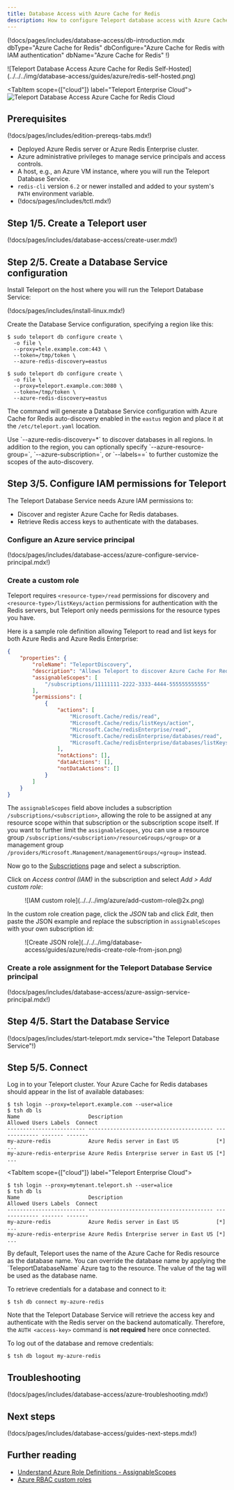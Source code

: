 ```yaml
---
title: Database Access with Azure Cache for Redis
description: How to configure Teleport database access with Azure Cache for Redis
---
```


(!docs/pages/includes/database-access/db-introduction.mdx  dbType="Azure Cache for Redis" dbConfigure="Azure Cache for Redis with IAM authentication" dbName="Azure Cache for Redis" !)

<Tabs>
<TabItem scope={["oss", "enterprise"]} label="Self-Hosted">
![Teleport Database Access Azure Cache for Redis Self-Hosted](../../../img/database-access/guides/azure/redis-self-hosted.png)
</TabItem>

<TabItem scope={["cloud"]} label="Teleport Enterprise Cloud">
![Teleport Database Access Azure Cache for Redis Cloud](../../../img/database-access/guides/azure/redis-cloud.png)
</TabItem>

</Tabs>

## Prerequisites

(!docs/pages/includes/edition-prereqs-tabs.mdx!)

- Deployed Azure Redis server or Azure Redis Enterprise cluster.
- Azure administrative privileges to manage service principals and access
  controls.
- A host, e.g., an Azure VM instance, where you will run the Teleport Database
  Service.
- `redis-cli` version `6.2` or newer installed and added to your system's
  `PATH` environment variable.
- (!docs/pages/includes/tctl.mdx!)

## Step 1/5. Create a Teleport user

(!docs/pages/includes/database-access/create-user.mdx!)

## Step 2/5. Create a Database Service configuration

Install Teleport on the host where you will run the Teleport Database Service:

(!docs/pages/includes/install-linux.mdx!)

Create the Database Service configuration, specifying a region like this:

<Tabs>
<TabItem scope={["oss", "enterprise"]} label="Self-Hosted">

```code
$ sudo teleport db configure create \
  -o file \
  --proxy=tele.example.com:443 \
  --token=/tmp/token \
  --azure-redis-discovery=eastus
```
</TabItem>
<TabItem scope={["cloud"]} label="Teleport Enterprise Cloud">

```code
$ sudo teleport db configure create \
  -o file \
  --proxy=teleport.example.com:3080 \
  --token=/tmp/token \
  --azure-redis-discovery=eastus
```
</TabItem>

</Tabs>

The command will generate a Database Service configuration with Azure Cache for
Redis auto-discovery enabled in the `eastus` region and place it at the
`/etc/teleport.yaml` location.

<Admonition type="tip">
Use `--azure-redis-discovery=*` to discover databases in all regions. In
addition to the region, you can optionally specify
`--azure-resource-group=<resource-group-name>`,
`--azure-subscription=<subscription-id>`, or `--labels=<key>=<value>` to
further customize the scopes of the auto-discovery.
</Admonition>

## Step 3/5. Configure IAM permissions for Teleport

The Teleport Database Service needs Azure IAM permissions to:

- Discover and register Azure Cache for Redis databases. 
- Retrieve Redis access keys to authenticate with the databases.

### Configure an Azure service principal

(!docs/pages/includes/database-access/azure-configure-service-principal.mdx!)

### Create a custom role

Teleport requires `<resource-type>/read` permissions for discovery and
`<resource-type>/listKeys/action` permissions for authentication with the
Redis servers, but Teleport only needs permissions for the resource types
you have.

Here is a sample role definition allowing Teleport to read and list keys
for both Azure Redis and Azure Redis Enterprise:
```json
{
    "properties": {
        "roleName": "TeleportDiscovery",
        "description": "Allows Teleport to discover Azure Cache For Redis databases and list keys",
        "assignableScopes": [
            "/subscriptions/11111111-2222-3333-4444-555555555555"
        ],
        "permissions": [
            {
                "actions": [
                    "Microsoft.Cache/redis/read",
                    "Microsoft.Cache/redis/listKeys/action",
                    "Microsoft.Cache/redisEnterprise/read",
                    "Microsoft.Cache/redisEnterprise/databases/read",
                    "Microsoft.Cache/redisEnterprise/databases/listKeys/action"
                ],
                "notActions": [],
                "dataActions": [],
                "notDataActions": []
            }
        ]
    }
}
```
The `assignableScopes` field above includes a subscription
`/subscriptions/<subscription>`, allowing the role to be assigned at any
resource scope within that subscription or the subscription scope itself. If
you want to further limit the `assignableScopes`, you can use a resource group
`/subscriptions/<subscription>/resourceGroups/<group>` or a management group
`/providers/Microsoft.Management/managementGroups/<group>` instead.

Now go to the [Subscriptions](https://portal.azure.com/#view/Microsoft_Azure_Billing/SubscriptionsBlade) page and select a subscription.

Click on *Access control (IAM)* in the subscription and select *Add > Add custom role*:
<Figure align="left">
![IAM custom role](../../../img/azure/add-custom-role@2x.png)
</Figure>

In the custom role creation page, click the *JSON* tab and click *Edit*, then paste the JSON example
and replace the subscription in `assignableScopes` with your own subscription id:
<Figure align="left">
![Create JSON role](../../../img/database-access/guides/azure/redis-create-role-from-json.png)
</Figure>

### Create a role assignment for the Teleport Database Service principal

(!docs/pages/includes/database-access/azure-assign-service-principal.mdx!)

## Step 4/5. Start the Database Service

(!docs/pages/includes/start-teleport.mdx service="the Teleport Database Service"!)

## Step 5/5. Connect

Log in to your Teleport cluster. Your Azure Cache for Redis databases should
appear in the list of available databases:

<Tabs>
<TabItem scope={["oss", "enterprise"]} label="Self-Hosted">

```code
$ tsh login --proxy=teleport.example.com --user=alice
$ tsh db ls
Name                      Description                              Allowed Users Labels  Connect 
------------------------- ---------------------------------------- ------------- ------- ------- 
my-azure-redis            Azure Redis server in East US            [*]           ...
my-azure-redis-enterprise Azure Redis Enterprise server in East US [*]           ...
```

</TabItem>

<TabItem scope={["cloud"]} label="Teleport Enterprise Cloud">

```code
$ tsh login --proxy=mytenant.teleport.sh --user=alice
$ tsh db ls
Name                      Description                              Allowed Users Labels  Connect 
------------------------- ---------------------------------------- ------------- ------- ------- 
my-azure-redis            Azure Redis server in East US            [*]           ...
my-azure-redis-enterprise Azure Redis Enterprise server in East US [*]           ...
```

</TabItem>

</Tabs>

<Admonition type="note" title="Override default database name">
By default, Teleport uses the name of the Azure Cache for Redis resource as the
database name. You can override the database name by applying the
`TeleportDatabaseName` Azure tag to the resource. The value of the tag will be
used as the database name.
</Admonition>

To retrieve credentials for a database and connect to it:

```code
$ tsh db connect my-azure-redis
```

Note that the Teleport Database Service will retrieve the access key and
authenticate with the Redis server on the backend automatically. Therefore,
the `AUTH <access-key>` command is **not required** here once connected.

To log out of the database and remove credentials:

```code
$ tsh db logout my-azure-redis
```

## Troubleshooting

(!docs/pages/includes/database-access/azure-troubleshooting.mdx!)

## Next steps

(!docs/pages/includes/database-access/guides-next-steps.mdx!)

## Further reading
- [Understand Azure Role Definitions - AssignableScopes](https://learn.microsoft.com/en-us/azure/role-based-access-control/role-definitions#assignablescopes)
- [Azure RBAC custom roles](https://docs.microsoft.com/en-us/azure/role-based-access-control/custom-roles)

